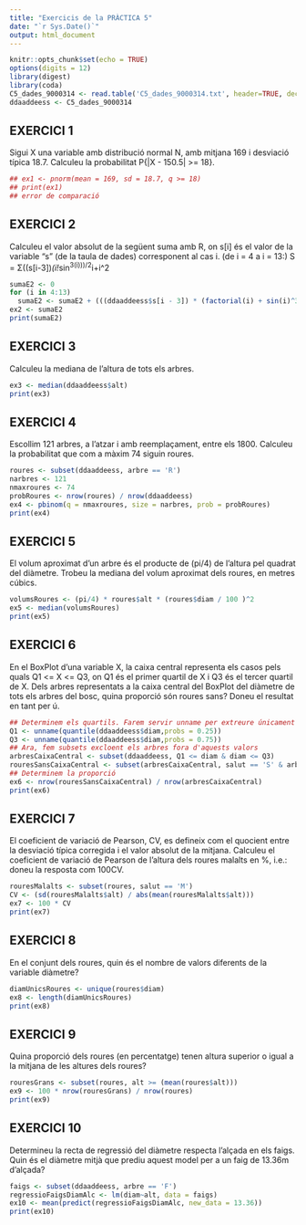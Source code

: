 ---
title: "Exercicis de la PRÀCTICA 5"
date: "`r Sys.Date()`"
output: html_document
---

```{r setup, include=FALSE}
knitr::opts_chunk$set(echo = TRUE)
options(digits = 12)
library(digest)
library(coda)
C5_dades_9000314 <- read.table('C5_dades_9000314.txt', header=TRUE, dec='.')
ddaaddeess <- C5_dades_9000314

```

## EXERCICI 1
Sigui X una variable amb distribució normal N, amb mitjana 169 i desviació típica 18.7. Calculeu la probabilitat P{|X - 150.5| >= 18}.

```{r Ex1}
## ex1 <- pnorm(mean = 169, sd = 18.7, q >= 18)
## print(ex1)
## error de comparació
```


## EXERCICI 2
Calculeu el valor absolut de la següent suma amb R, on s[i] és el valor de la variable "s" (de la taula de dades) corresponent al cas i.
(de i = 4 a i = 13:) S = Σ((s[i-3])*(i!*sin^3(i)))/2^i+i^2 

```{r Ex2}
sumaE2 <- 0
for (i in 4:13)
  sumaE2 <- sumaE2 + (((ddaaddeess$s[i - 3]) * (factorial(i) + sin(i)^3)) / (2^i + i^2))
ex2 <- sumaE2
print(sumaE2)
```

## EXERCICI 3
Calculeu la mediana de l'altura de tots els arbres.
```{r Ex3}
ex3 <- median(ddaaddeess$alt)
print(ex3)
```

## EXERCICI 4
Escollim 121 arbres, a l'atzar i amb reemplaçament, entre els 1800. Calculeu la probabilitat que com a màxim 74 siguin roures.
```{r Ex4}
roures <- subset(ddaaddeess, arbre == 'R')
narbres <- 121
nmaxroures <- 74
probRoures <- nrow(roures) / nrow(ddaaddeess)
ex4 <- pbinom(q = nmaxroures, size = narbres, prob = probRoures)
print(ex4)
```

## EXERCICI 5

El volum aproximat d'un arbre és el producte de (pi/4) de l'altura pel quadrat del diàmetre.
Trobeu la mediana del volum aproximat dels roures, en metres cúbics.

```{r Ex5}
volumsRoures <- (pi/4) * roures$alt * (roures$diam / 100 )^2
ex5 <- median(volumsRoures)
print(ex5)
```

## EXERCICI 6
En el BoxPlot d'una variable X, la caixa central representa els casos pels quals Q1 <= X <= Q3, on Q1 és el primer quartil de X i Q3 és el tercer quartil de X.
Dels arbres representats a la caixa central del BoxPlot del diàmetre de tots els arbres del bosc, quina proporció són roures sans? Doneu el resultat en tant per ú.
```{r Ex6}
## Determinem els quartils. Farem servir unname per extreure únicament el valor que cerquem a la funció quantile, ja que per defecte aquesta dóna el quantil calculat i el seu valor.
Q1 <- unname(quantile(ddaaddeess$diam,probs = 0.25))
Q3 <- unname(quantile(ddaaddeess$diam,probs = 0.75))
## Ara, fem subsets excloent els arbres fora d'aquests valors
arbresCaixaCentral <- subset(ddaaddeess, Q1 <= diam & diam <= Q3)
rouresSansCaixaCentral <- subset(arbresCaixaCentral, salut == 'S' & arbre == 'R')
## Determinem la proporció
ex6 <- nrow(rouresSansCaixaCentral) / nrow(arbresCaixaCentral)
print(ex6)
```

## EXERCICI 7 
El coeficient de variació de Pearson, CV, es defineix com el quocient entre la desviació típica corregida i el valor absolut de la mitjana. 
Calculeu el coeficient de variació de Pearson de l'altura dels roures malalts en %, i.e.: doneu la resposta com 100CV.
```{r Ex7}
rouresMalalts <- subset(roures, salut == 'M')
CV <- (sd(rouresMalalts$alt) / abs(mean(rouresMalalts$alt)))
ex7 <- 100 * CV
print(ex7)
```

## EXERCICI 8
En el conjunt dels roures, quin és el nombre de valors diferents de la variable diàmetre?
```{r Ex8}
diamUnicsRoures <- unique(roures$diam)
ex8 <- length(diamUnicsRoures)
print(ex8)
```

## EXERCICI 9
Quina proporció dels roures (en percentatge) tenen altura superior o igual a la mitjana de les altures dels roures?
```{r Ex9}
rouresGrans <- subset(roures, alt >= (mean(roures$alt)))
ex9 <- 100 * nrow(rouresGrans) / nrow(roures) 
print(ex9)
```

## EXERCICI 10
Determineu la recta de regressió del diàmetre respecta l'alçada en els faigs. Quin és el diàmetre mitjà que prediu aquest model per a un faig de 13.36m d'alçada?
```{r Ex10}
faigs <- subset(ddaaddeess, arbre == 'F')
regressioFaigsDiamAlc <- lm(diam~alt, data = faigs)
ex10 <- mean(predict(regressioFaigsDiamAlc, new_data = 13.36))
print(ex10)
```
